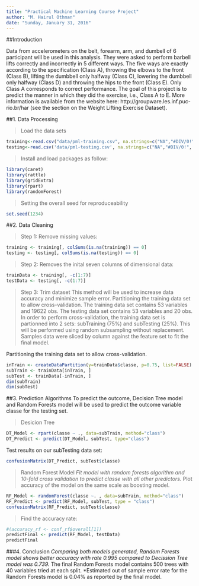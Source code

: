 ```yaml
---
title: "Practical Machine Learning Course Project"
author: "M. Hairul Othman"
date: "Sunday, January 31, 2016"
---
```


##Introduction

Data from accelerometers on the belt, forearm, arm, and dumbell of 6 participant will be used in this analysis. They were asked to perform barbell lifts correctly and incorrectly in 5 different ways. The five ways are exactly according to the specification (Class A), throwing the elbows to the front (Class B), lifting the dumbbell only halfway (Class C), lowering the dumbbell only halfway (Class D) and throwing the hips to the front (Class E). Only Class A corresponds to correct performance. The goal of this project is to predict the manner in which they did the exercise, i.e., Class A to E. More information is available from the website here: http://groupware.les.inf.puc-rio.br/har (see the section on the Weight Lifting Exercise Dataset).

##1. Data Processing

>Load the data sets
```r
training<-read.csv("data/pml-training.csv", na.strings=c("NA","#DIV/0!", ""))
testing<-read.csv('data/pml-testing.csv', na.strings=c("NA","#DIV/0!", ""))
```

>Install and load packages as follow:
```r
library(caret)
library(rattle)
library(gridExtra)
library(rpart)
library(randomForest)
```

>Setting the overall seed for reproduceability

```r
set.seed(1234)
```

##2. Data Cleaning

>Step 1: Remove missing values:
```r
training <- training[, colSums(is.na(training)) == 0]
testing <- testing[, colSums(is.na(testing)) == 0]
```

>Step 2: Removes the inital seven columns of dimensional data:
```r
trainData <- training[, -c(1:7)]
testData <- testing[, -c(1:7)]
```

>Step 3: Trim dataset
This method will be used to increase data accuracy and minimize sample error. Partitioning the training data set to allow cross-validation. The training data set contains 53 variables and 19622 obs. The testing data set contains 53 variables and 20 obs. In order to perform cross-validation, the training data set is partionned into 2 sets: subTraining (75%) and subTesting (25%). This will be performed using random subsampling without replacement. Samples data were sliced by column against the feature set to fit the final model.

Partitioning the training data set to allow cross-validation.

```r
inTrain <- createDataPartition(y=trainData$classe, p=0.75, list=FALSE)
subTrain <- trainData[inTrain, ]
subTest <- trainData[-inTrain, ]
dim(subTrain)
dim(subTest)
```

##3. Prediction Algorithms
To predict the outcome, Decision Tree model and Random Forests model will be used to predict the outcome variable classe for the testing set.

>Desicion Tree
```r
DT_Model <- rpart(classe ~ ., data=subTrain, method="class")
DT_Predict <- predict(DT_Model, subTest, type="class")
```

Test results on our subTesting data set:
```r
confusionMatrix(DT_Predict, subTest$classe)
````

>Random Forest Model
*Fit model with random forests algorithm and 10-fold cross validation to predict classe with all other predictors.
*Plot accuracy of the model on the same scale as boosting model.

```r
RF_Model <- randomForest(classe ~. , data=subTrain, method="class")
RF_Predict <- predict(RF_Model, subTest, type = "class")
confusionMatrix(RF_Predict, subTest$classe)
```

>Find the accuracy rate:
```r
#(accuracy_rf <- conf_rf$overall[1])
predictFinal <- predict(RF_Model, testData)
predictFinal
```

###4. Conclusion
*Comparing both models generated, Random Forests model shows better accuracy with rate 0.995 compared to Decission Tree model was 0.739.
*The final Random Forests model contains 500 trees with 40 variables tried at each split. 
*Estimated out of sample error rate for the Random Forests model is 0.04% as reported by the final model.
